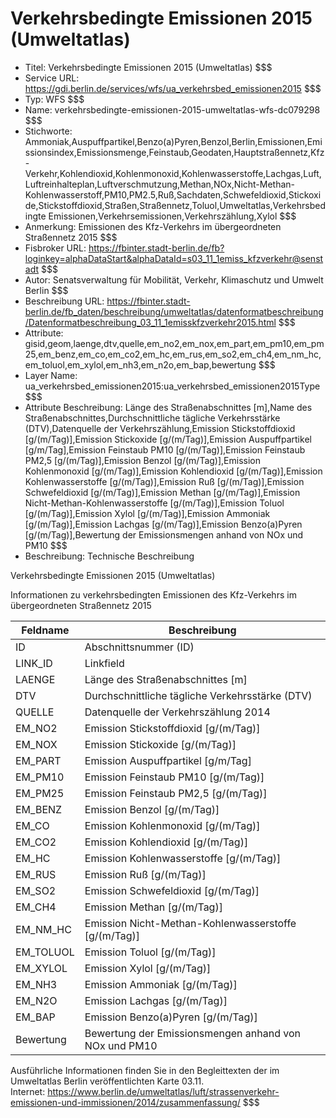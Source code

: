 # Verkehrsbedingte Emissionen 2015 (Umweltatlas)
- Titel: Verkehrsbedingte Emissionen 2015 (Umweltatlas) $$$
- Service URL: https://gdi.berlin.de/services/wfs/ua_verkehrsbed_emissionen2015 $$$
- Typ: WFS $$$
- Name: verkehrsbedingte-emissionen-2015-umweltatlas-wfs-dc079298 $$$
- Stichworte: Ammoniak,Auspuffpartikel,Benzo(a)Pyren,Benzol,Berlin,Emissionen,Emissionsindex,Emissionsmenge,Feinstaub,Geodaten,Hauptstraßennetz,Kfz-Verkehr,Kohlendioxid,Kohlenmonoxid,Kohlenwasserstoffe,Lachgas,Luft,Luftreinhalteplan,Luftverschmutzung,Methan,NOx,Nicht-Methan-Kohlenwasserstoff,PM10,PM2.5,Ruß,Sachdaten,Schwefeldioxid,Stickoxide,Stickstoffdioxid,Straßen,Straßennetz,Toluol,Umweltatlas,Verkehrsbedingte Emissionen,Verkehrsemissionen,Verkehrszählung,Xylol $$$
- Anmerkung: Emissionen des Kfz-Verkehrs im übergeordneten Straßennetz 2015 $$$
- Fisbroker URL: https://fbinter.stadt-berlin.de/fb?loginkey=alphaDataStart&alphaDataId=s03_11_1emiss_kfzverkehr@senstadt $$$
- Autor: Senatsverwaltung für Mobilität, Verkehr, Klimaschutz und Umwelt Berlin $$$
- Beschreibung URL: https://fbinter.stadt-berlin.de/fb_daten/beschreibung/umweltatlas/datenformatbeschreibung/Datenformatbeschreibung_03_11_1emisskfzverkehr2015.html $$$
- Attribute: gisid,geom,laenge,dtv,quelle,em_no2,em_nox,em_part,em_pm10,em_pm25,em_benz,em_co,em_co2,em_hc,em_rus,em_so2,em_ch4,em_nm_hc,em_toluol,em_xylol,em_nh3,em_n2o,em_bap,bewertung $$$
- Layer Name: ua_verkehrsbed_emissionen2015:ua_verkehrsbed_emissionen2015Type $$$
- Attribute Beschreibung: Länge des Straßenabschnittes [m],Name des Straßenabschnittes,Durchschnittliche tägliche Verkehrsstärke (DTV),Datenquelle der Verkehrszählung,Emission Stickstoffdioxid [g/(m/Tag)],Emission Stickoxide [g/(m/Tag)],Emission Auspuffpartikel [g/m/Tag],Emission Feinstaub PM10 [g/(m/Tag)],Emission Feinstaub PM2,5 [g/(m/Tag)],Emission Benzol [g/(m/Tag)],Emission Kohlenmonoxid [g/(m/Tag)],Emission Kohlendioxid [g/(m/Tag)],Emission Kohlenwasserstoffe [g/(m/Tag)],Emission Ruß [g/(m/Tag)],Emission Schwefeldioxid [g/(m/Tag)],Emission Methan [g/(m/Tag)],Emission Nicht-Methan-Kohlenwasserstoffe [g/(m/Tag)],Emission Toluol [g/(m/Tag)],Emission Xylol [g/(m/Tag)],Emission Ammoniak [g/(m/Tag)],Emission Lachgas [g/(m/Tag)],Emission Benzo(a)Pyren [g/(m/Tag)],Bewertung der Emissionsmengen anhand von NOx und PM10 $$$
- Beschreibung: Technische Beschreibung 

Verkehrsbedingte Emissionen 2015 (Umweltatlas)

Informationen zu verkehrsbedingten Emissionen des Kfz-Verkehrs im übergeordneten Straßennetz 2015

| Feldname   | Beschreibung                                           |
| ---------- | ------------------------------------------------------ |
| ID         | Abschnittsnummer (ID)                                  |
| LINK\_ID   | Linkfield                                              |
| LAENGE     | Länge des Straßenabschnittes \[m\]                     |
| DTV        | Durchschnittliche tägliche Verkehrsstärke (DTV)        |
| QUELLE     | Datenquelle der Verkehrszählung 2014                   |
| EM\_NO2    | Emission Stickstoffdioxid \[g/(m/Tag)\]                |
| EM\_NOX    | Emission Stickoxide \[g/(m/Tag)\]                      |
| EM\_PART   | Emission Auspuffpartikel \[g/m/Tag\]                   |
| EM\_PM10   | Emission Feinstaub PM10 \[g/(m/Tag)\]                  |
| EM\_PM25   | Emission Feinstaub PM2,5 \[g/(m/Tag)\]                 |
| EM\_BENZ   | Emission Benzol \[g/(m/Tag)\]                          |
| EM\_CO     | Emission Kohlenmonoxid \[g/(m/Tag)\]                   |
| EM\_CO2    | Emission Kohlendioxid \[g/(m/Tag)\]                    |
| EM\_HC     | Emission Kohlenwasserstoffe \[g/(m/Tag)\]              |
| EM\_RUS    | Emission Ruß \[g/(m/Tag)\]                             |
| EM\_SO2    | Emission Schwefeldioxid \[g/(m/Tag)\]                  |
| EM\_CH4    | Emission Methan \[g/(m/Tag)\]                          |
| EM\_NM\_HC | Emission Nicht-Methan-Kohlenwasserstoffe \[g/(m/Tag)\] |
| EM\_TOLUOL | Emission Toluol \[g/(m/Tag)\]                          |
| EM\_XYLOL  | Emission Xylol \[g/(m/Tag)\]                           |
| EM\_NH3    | Emission Ammoniak \[g/(m/Tag)\]                        |
| EM\_N2O    | Emission Lachgas \[g/(m/Tag)\]                         |
| EM\_BAP    | Emission Benzo(a)Pyren \[g/(m/Tag)\]                   |
| Bewertung  | Bewertung der Emissionsmengen anhand von NOx und PM10  |

Ausführliche Informationen finden Sie in den Begleittexten der im Umweltatlas Berlin veröffentlichten Karte 03.11.  
Internet: https://www.berlin.de/umweltatlas/luft/strassenverkehr-emissionen-und-immissionen/2014/zusammenfassung/ $$$
